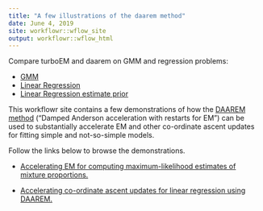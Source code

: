 ```yaml
---
title: "A few illustrations of the daarem method"
date: June 4, 2019
site: workflowr::wflow_site
output: workflowr::wflow_html
---
```



Compare turboEM and daarem on GMM and regression problems:

* [GMM](fastEM_GMM.html)
* [Linear Regression](fastEM_regression.html)
* [Linear Regression estimate prior](fastEM_regression_prior.html)


This workflowr site contains a few demonstrations of how the [DAAREM
method][daarem-paper] ("Damped Anderson acceleration with restarts for
EM") can be used to substantially accelerate EM and other co-ordinate
ascent updates for fitting simple and not-so-simple models.

Follow the links below to browse the demonstrations.

+ [Accelerating EM for computing maximum-likelihood estimates of mixture proportions.](mixem.html)

+ [Accelerating co-ordinate ascent updates for linear regression using
DAAREM.](linreg.html)

[daarem-paper]: https://doi.org/10.1080/10618600.2019.1594835

